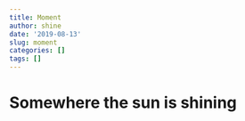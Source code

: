```yaml
---
title: Moment
author: shine
date: '2019-08-13'
slug: moment
categories: []
tags: []
---
```

# Somewhere the sun is shining
